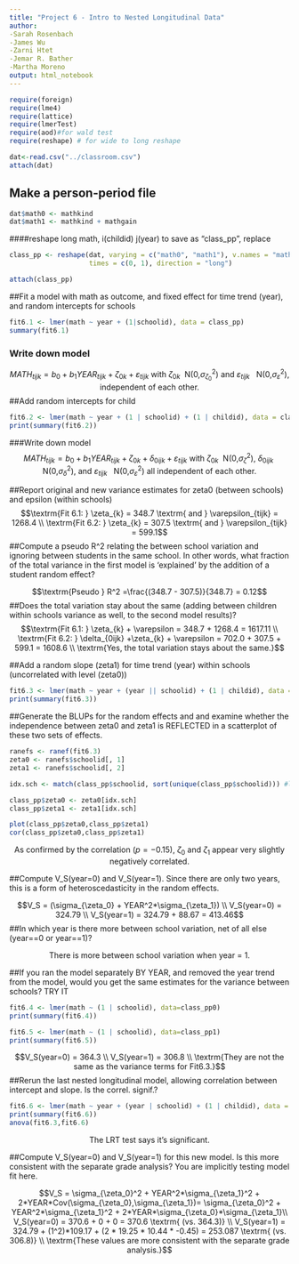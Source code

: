 ```yaml
---
title: "Project 6 - Intro to Nested Longitudinal Data"
author: 
-Sarah Rosenbach
-James Wu
-Zarni Htet
-Jemar R. Bather
-Martha Moreno
output: html_notebook
---
```


```r
require(foreign)
require(lme4)
require(lattice)
require(lmerTest)
require(aod)#for wald test
require(reshape) # for wide to long reshape

dat<-read.csv("../classroom.csv")
attach(dat)
```

## Make a person-period file

```r
dat$math0 <- mathkind
dat$math1 <- mathkind + mathgain
```

####reshape long math, i(childid) j(year) to save as "class_pp", replace

```r
class_pp <- reshape(dat, varying = c("math0", "math1"), v.names = "math", timevar = "year",
                    times = c(0, 1), direction = "long")

attach(class_pp)
```


##Fit a model with math as outcome, and fixed effect for time trend (year), and random intercepts for schools

```r
fit6.1 <- lmer(math ~ year + (1|schoolid), data = class_pp)
summary(fit6.1)
```


### Write down model
$$MATH_{tijk} = b_0 + b_1YEAR_{tijk} + \zeta_{0k} + \varepsilon_{tijk} \textrm{ with } \zeta_{0k} \textrm{~ N(0,} \sigma^2_{\zeta_0} \textrm{) and } \varepsilon_{tijk} \textrm{ ~ N(0,} \sigma^2_{\varepsilon} \textrm{), independent of each other.}$$
##Add random intercepts for child
```r
fit6.2 <- lmer(math ~ year + (1 | schoolid) + (1 | childid), data = class_pp)
print(summary(fit6.2))
```

###Write down model
$$MATH_{tijk} = b_0 + b_1YEAR_{tijk} + \zeta_{0k} + \delta_{0ijk} + \varepsilon_{tijk} \textrm{ with } \zeta_{0k} \textrm{~ N(0,} \sigma^2_{\zeta} \textrm{), } \delta_{0ijk} \textrm{~ N(0,} \sigma^2_{\delta} \textrm{), and } \varepsilon_{tijk} \textrm{ ~ N(0,} \sigma^2_{\varepsilon} \textrm{) all independent of each other.}$$

##Report original and new variance estimates for zeta0 (between schools) and epsilon (within schools)
$$\textrm{Fit 6.1: } \zeta_{k} = 348.7 \textrm{ and } \varepsilon_{tijk} = 1268.4 \\ \textrm{Fit 6.2: } \zeta_{k} = 307.5 \textrm{ and } \varepsilon_{tijk} = 599.1$$
##Compute a pseudo R^2 relating the between school variation and ignoring between students in the same school. In other words, what fraction of the total variance in the first model is 'explained' by the addition of a student random effect?

$$\textrm{Pseudo } R^2 =\frac{(348.7 - 307.5)}{348.7} = 0.12$$
##Does the total variation stay about the same (adding between children within schools variance as well, to the second model results)?
$$\textrm{Fit 6.1: } \zeta_{k} + \varepsilon = 348.7 + 1268.4 = 1617.11 \\ \textrm{Fit 6.2: } \delta_{0ijk} +\zeta_{k} + \varepsilon = 702.0 + 307.5 + 599.1 = 1608.6 \\ \textrm{Yes, the total variation stays about the same.}$$

##Add a random slope (zeta1) for time trend (year) within schools (uncorrelated with level (zeta0))
```r
fit6.3 <- lmer(math ~ year + (year || schoolid) + (1 | childid), data = class_pp)
print(summary(fit6.3))
```

##Generate the BLUPs for the random effects and and examine whether the independence between zeta0 and zeta1 is REFLECTED in a scatterplot of these two sets of effects.
```r
ranefs <- ranef(fit6.3)
zeta0 <- ranefs$schoolid[, 1]
zeta1 <- ranefs$schoolid[, 2]

idx.sch <- match(class_pp$schoolid, sort(unique(class_pp$schoolid))) #locations of the unique indices

class_pp$zeta0 <- zeta0[idx.sch]
class_pp$zeta1 <- zeta1[idx.sch]

plot(class_pp$zeta0,class_pp$zeta1)
cor(class_pp$zeta0,class_pp$zeta1)
```

$$\textrm{As confirmed by the correlation }(p = -0.15) \textrm{, } \zeta_{0} \textrm{ and } \zeta_{1} \textrm{ appear very slightly negatively correlated.}$$

##Compute V_S(year=0) and V_S(year=1).  Since there are only two years, this is a form of heteroscedasticity in the random effects.

$$V_S = (\sigma_{\zeta_0} + YEAR^2*\sigma_{\zeta_1}) \\ V_S(year=0) = 324.79 \\ V_S(year=1) = 324.79 + 88.67 = 413.46$$
##In which year is there more between school variation, net of all else (year==0 or year==1)?

$$\textrm{There is more between school variation when year = 1.}$$

##If you ran the model separately BY YEAR, and removed the year trend from the model, would you get the same estimates for the variance between schools?  TRY IT

```r
fit6.4 <- lmer(math ~ (1 | schoolid), data=class_pp0)
print(summary(fit6.4))

fit6.5 <- lmer(math ~ (1 | schoolid), data=class_pp1)
print(summary(fit6.5))
```

$$V_S(year=0) = 364.3 \\ V_S(year=1) = 306.8 \\ \textrm{They are not the same as the variance terms for Fit6.3.}$$
##Rerun the last nested longitudinal model, allowing correlation between intercept and slope.  Is the correl. signif.?

```r
fit6.6 <- lmer(math ~ year + (year | schoolid) + (1 | childid), data = class_pp)
print(summary(fit6.6))
anova(fit6.3,fit6.6)
```

$$\textrm{The LRT test says it's significant.}$$

##Compute V_S(year=0) and V_S(year=1) for this new model.  Is this more consistent with the separate grade analysis? You are implicitly testing model fit here.

$$V_S = \sigma_{\zeta_0}^2 + YEAR^2*\sigma_{\zeta_1}^2 + 2*YEAR*Cov(\sigma_{\zeta_0},\sigma_{\zeta_1})= \sigma_{\zeta_0}^2 + YEAR^2*\sigma_{\zeta_1}^2 + 2*YEAR*\sigma_{\zeta_0}*\sigma_{\zeta_1}\\ V_S(year=0) = 370.6 + 0 + 0 = 370.6 \textrm{ (vs. 364.3)} \\ V_S(year=1) = 324.79 + (1^2)*109.17 + (2 * 19.25 * 10.44 * -0.45) = 253.087 \textrm{ (vs. 306.8)} \\ \textrm{These values are more consistent with the separate grade analysis.}$$